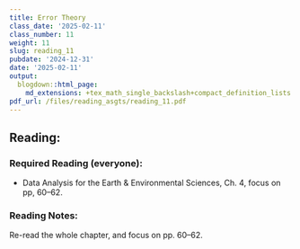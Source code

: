 ```yaml
---
title: Error Theory
class_date: '2025-02-11'
class_number: 11
weight: 11
slug: reading_11
pubdate: '2024-12-31'
date: '2025-02-11'
output:
  blogdown::html_page:
    md_extensions: +tex_math_single_backslash+compact_definition_lists
pdf_url: /files/reading_asgts/reading_11.pdf
---
```

## Reading:

### Required Reading (everyone):

* Data Analysis for the Earth & Environmental Sciences, Ch. 4, focus on pp, 60--62.

### Reading Notes:

Re-read the whole chapter, and focus on pp. 60--62.
